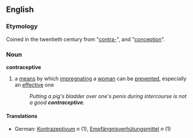 ==English==
===Etymology===
Coined in the twentieth century from "[[contra-]]", and "[[conception]]".
===Noun===
'''contraceptive'''
# a [[means]] by which [[impregnating]] a [[woman]] can be [[prevent]]ed, especially an [[effective]] one
#:''Putting a pig's bladder over one's penis during intercourse is not a good '''contraceptive'''.''
====Translations====
*German: [[Kontrazeptivum]] ''n'' (1), [[Empfängnisverhütungsmittel]] ''n'' (1)
